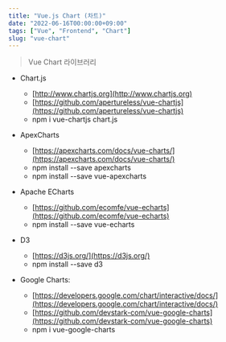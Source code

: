 ```yaml
---
title: "Vue.js Chart (차트)"
date: "2022-06-16T00:00:00+09:00"
tags: ["Vue", "Frontend", "Chart"]
slug: "vue-chart"
---
```


> Vue Chart 라이브러리

* Chart.js
  * [http://www.chartjs.org](http://www.chartjs.org) 
  * [https://github.com/apertureless/vue-chartjs](https://github.com/apertureless/vue-chartjs)
  * npm i vue-chartjs chart.js

* ApexCharts
  * [https://apexcharts.com/docs/vue-charts/](https://apexcharts.com/docs/vue-charts/)
  * npm install --save apexcharts
  * npm install --save vue-apexcharts

* Apache ECharts
  * [https://github.com/ecomfe/vue-echarts](https://github.com/ecomfe/vue-echarts)
  * npm install --save vue-echarts

* D3
  * [https://d3js.org/](https://d3js.org/)
  * npm install --save d3
  
* Google Charts: 
  * [https://developers.google.com/chart/interactive/docs/](https://developers.google.com/chart/interactive/docs/)
  * [https://github.com/devstark-com/vue-google-charts](https://github.com/devstark-com/vue-google-charts)
  * npm i vue-google-charts


